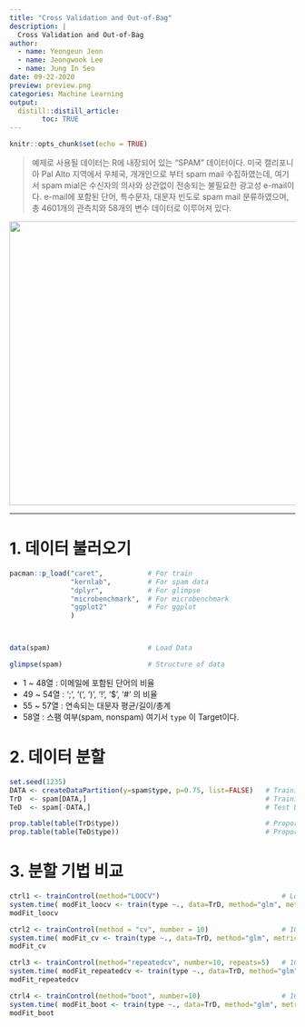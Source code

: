 ---
title: "Cross Validation and Out-of-Bag"
description: |
  Cross Validation and Out-of-Bag 
author:
  - name: Yeongeun Jeon
  - name: Jeongwook Lee
  - name: Jung In Seo
date: 09-22-2020
preview: preview.png
categories: Machine Learning
output: 
  distill::distill_article:
        toc: TRUE
---


```{r setup, include=FALSE}
knitr::opts_chunk$set(echo = TRUE)
```


> 예제로 사용될 데이터는 R에 내장되어 있는 "SPAM" 데이터이다.  미국 캘리포니아 Pal Alto 지역에서 우체국, 개개인으로 부터 spam mail 수집하였는데, 여기서 spam mial은 수신자의 의사와 상관없이 전송되는 불필요한 광고성 e-mail이다. e-mail에 포함된  단어, 특수문자, 대문자 빈도로 spam mail 분류하였으며, 총 4601개의 관측치와 58개의 변수 데이터로 이루어져 있다.

<center><img src="./image/그림1.png" width="700" height="500"></center>

---------------

# **1. 데이터 불러오기**


```{r}
pacman::p_load("caret",           # For train
               "kernlab",         # For spam data
               "dplyr",           # For glimpse
               "microbenchmark",  # For microbenchmark 
               "ggplot2"          # For ggplot
               )



data(spam)                        # Load Data

glimpse(spam)                     # Structure of data
```


- 1 ~ 48열 : 이메일에 포함된 단어의 비율
- 49 ~ 54열 : ‘;’, ‘(‘, ‘)’, ‘!’, ‘$’, ‘#’ 의 비율
- 55 ~ 57열 : 연속되는 대문자 평균/길이/총계
- 58열 : 스팸 여부(spam, nonspam)
여기서 `type` 이 Target이다.


# **2. 데이터 분할**

```{r}
set.seed(1235)
DATA <- createDataPartition(y=spam$type, p=0.75, list=FALSE)   # Training Data : 75%
TrD  <- spam[DATA,]                                            # Training Data
TeD  <- spam[-DATA,]                                           # Test Data

prop.table(table(TrD$type))                                    # Proportion Class of Training Data 
prop.table(table(TeD$type))                                    # Proportion Class of Test Data 
```


# **3. 분할 기법 비교**


```{r warning=FALSE}
ctrl1 <- trainControl(method="LOOCV")                              # Leave-One-Out Cross Validaion
system.time( modFit_loocv <- train(type ~., data=TrD, method="glm", metric="Accuracy", trControl = ctrl1) )
modFit_loocv

ctrl2 <- trainControl(method = "cv", number = 10)                  # 10-Fold Cross Validaion
system.time( modFit_cv <- train(type ~., data=TrD, method="glm", metric="Accuracy", trControl = ctrl2) )
modFit_cv

ctrl3 <- trainControl(method="repeatedcv", number=10, repeats=5)   # 10-Fold Cross Validaion을 5번 반복
system.time( modFit_repeatedcv <- train(type ~., data=TrD, method="glm", metric="Accuracy", trControl = ctrl3) )
modFit_repeatedcv

ctrl4 <- trainControl(method="boot", number=10)                    # 10번 반복 붓스트랩
system.time( modFit_boot <- train(type ~., data=TrD, method="glm", metric="Accuracy", trControl = ctrl4) )
modFit_boot

```

